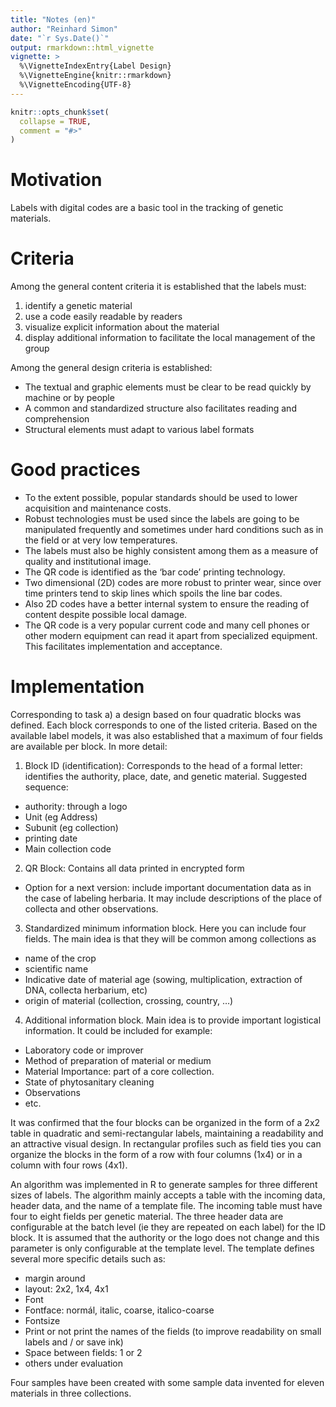 ```yaml
---
title: "Notes (en)"
author: "Reinhard Simon"
date: "`r Sys.Date()`"
output: rmarkdown::html_vignette
vignette: >
  %\VignetteIndexEntry{Label Design}
  %\VignetteEngine{knitr::rmarkdown}
  %\VignetteEncoding{UTF-8}
---
```


```r
knitr::opts_chunk$set(
  collapse = TRUE,
  comment = "#>"
)
```

# Motivation

Labels with digital codes are a basic tool in the tracking of genetic materials.

# Criteria

Among the general content criteria it is established that the labels must:

1. identify a genetic material
2. use a code easily readable by readers
3. visualize explicit information about the material
4. display additional information to facilitate the local management of the group

Among the general design criteria is established:

- The textual and graphic elements must be clear to be read quickly by machine or by people
- A common and standardized structure also facilitates reading and comprehension
- Structural elements must adapt to various label formats

# Good practices

- To the extent possible, popular standards should be used to lower acquisition and maintenance costs.
- Robust technologies must be used since the labels are going to be manipulated frequently and sometimes under hard conditions such as in the field or at very low temperatures.
- The labels must also be highly consistent among them as a measure of quality and institutional image.
- The QR code is identified as the 'bar code' printing technology.
- Two dimensional (2D) codes are more robust to printer wear, since over time printers tend to skip lines which spoils the line bar codes.
- Also 2D codes have a better internal system to ensure the reading of content despite possible local damage.
- The QR code is a very popular current code and many cell phones or other modern equipment can read it apart from specialized equipment. This facilitates implementation and acceptance.

# Implementation

Corresponding to task a) a design based on four quadratic blocks was defined. Each block corresponds to one of the listed criteria. Based on the available label models, it was also established that a maximum of four fields are available per block.
In more detail:

1. Block ID (identification): Corresponds to the head of a formal letter: identifies the authority, place, date, and genetic material. Suggested sequence:
- authority: through a logo
- Unit (eg Address)
- Subunit (eg collection)
- printing date
- Main collection code

2. QR Block: Contains all data printed in encrypted form
- Option for a next version: include important documentation data as in the case of labeling herbaria. It may include descriptions of the place of collecta and other observations.

3. Standardized minimum information block. Here you can include four fields. The main idea is that they will be common among collections as
- name of the crop
- scientific name
- Indicative date of material age (sowing, multiplication, extraction of DNA, collecta
herbarium, etc)
- origin of material (collection, crossing, country, ...)

4. Additional information block. Main idea is to provide important logistical information. It could be included for example:
- Laboratory code or improver
- Method of preparation of material or medium
- Material Importance: part of a core collection.
- State of phytosanitary cleaning
- Observations
- etc.

It was confirmed that the four blocks can be organized in the form of a 2x2 table in quadratic and semi-rectangular labels, maintaining a readability and an attractive visual design. In rectangular profiles such as field ties you can organize the blocks in the form of a row with four columns (1x4) or in a column with four rows (4x1).

An algorithm was implemented in R to generate samples for three different sizes of labels. The algorithm mainly accepts a table with the incoming data, header data, and the name of a template file. The incoming table must have four to eight fields per genetic material. The three header data are configurable at the batch level (ie they are repeated on each label) for the ID block. It is assumed that the authority or the logo does not change and this parameter is only configurable at the template level. The template defines several more specific details such as:

- margin around
- layout: 2x2, 1x4, 4x1
- Font
- Fontface: normál, italic, coarse, italico-coarse
- Fontsize
- Print or not print the names of the fields (to improve readability on small labels and / or save ink)
- Space between fields: 1 or 2
- others under evaluation

Four samples have been created with some sample data invented for eleven materials in three collections.
